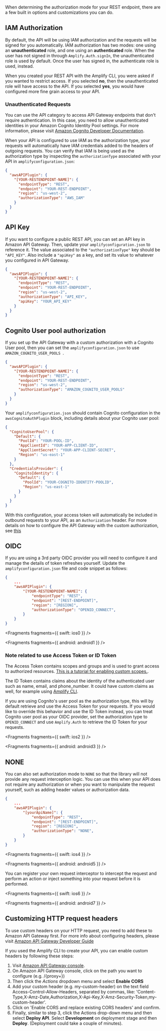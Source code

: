 When determining the authorization mode for your REST endpoint, there are a few built in options and customizations you can do.

## IAM Authorization

By default, the API will be using IAM authorization and the requests will be signed for you automatically. IAM authorization has two modes: one using an **unauthenticated** role, and one using an **authenticated** role. When the user has not signed in through `Amplify.Auth.signIn`, the unauthenticated role is used by default. Once the user has signed in, the authenticate role is used, instead.

When you created your REST API with the Amplify CLI, you were asked if you wanted to restrict access. If you selected **no**, then the unauthenticated role will have access to the API. If you selected **yes**, you would have configured more fine grain access to your API.

### Unauthenticated Requests

You can use the API category to access API Gateway endpoints that don't require authentication. In this case, you need to allow unauthenticated identities in your Amazon Cognito Identity Pool settings. For more information, please visit [Amazon Cognito Developer Documentation](https://docs.aws.amazon.com/cognito/latest/developerguide/identity-pools.html#enable-or-disable-unauthenticated-identities).

When your API is configured to use IAM as the authorization type, your requests will automatically have IAM credentials added to the headers of outgoing requests. You can verify that IAM is being used as the authorization type by inspecting the `authorizationType` associated with your API in `amplifyconfiguration.json`:

```json
{
  "awsAPIPlugin": {
    "[YOUR-RESTENDPOINT-NAME]": {
      "endpointType": "REST",
      "endpoint": "YOUR-REST-ENDPOINT",
      "region": "us-west-2",
      "authorizationType": "AWS_IAM"
    }
  }
}
```

## API Key

If you want to configure a public REST API, you can set an API key in Amazon API Gateway. Then, update your `amplifyconfiguration.json` to reference it. The value associated to the `"authorizationType"` key should be `"API_KEY"`. Also include a `"apiKey"` as a key, and set its value to whatever you configured in API Gateway.

```json
{
  "awsAPIPlugin": {
    "[YOUR-RESTENDPOINT-NAME]": {
      "endpointType": "REST",
      "endpoint": "YOUR-REST-ENDPOINT",
      "region": "us-west-2",
      "authorizationType": "API_KEY",
      "apiKey": "YOUR_API_KEY"
    }
  }
}
```

## Cognito User pool authorization

If you set up the API Gateway with a custom authorization with a Cognito User pool, then you can set the `amplifyconfiguration.json` to use `AMAZON_COGNITO_USER_POOLS `.

```json
{
  "awsAPIPlugin": {
    "[YOUR-RESTENDPOINT-NAME]": {
      "endpointType": "REST",
      "endpoint": "YOUR-REST-ENDPOINT",
      "region": "us-west-2",
      "authorizationType": "AMAZON_COGNITO_USER_POOLS"
    }
  }
}
```

Your `amplifyconfiguration.json` should contain Cognito configuration in the `awsCognitoAuthPlugin` block, including details about your Cognito user pool:

```json
{
  "CognitoUserPool": {
    "Default": {
      "PoolId": "YOUR-POOL-ID",
      "AppClientId": "YOUR-APP-CLIENT-ID",
      "AppClientSecret": "YOUR-APP-CLIENT-SECRET",
      "Region": "us-east-1"
    }
  },
  "CredentialsProvider": {
    "CognitoIdentity": {
      "Default": {
        "PoolId": "YOUR-COGNITO-IDENTITY-POOLID",
        "Region": "us-east-1"
      }
    }
  }
}
```

With this configuration, your access token will automatically be included in outbound requests to your API, as an `Authorization` header. For more details on how to configure the API Gateway with the custom authorization, see [this](https://docs.aws.amazon.com/apigateway/latest/developerguide/apigateway-integrate-with-cognito.html)

## OIDC

If you are using a 3rd party OIDC provider you will need to configure it and manage the details of token refreshes yourself. Update the `amplifyconfiguration.json` file and code snippet as follows:

```json
{
    ...
    "awsAPIPlugin": {
        "[YOUR-RESTENDPOINT-NAME]": {
            "endpointType": "REST",
            "endpoint": "[REST-ENDPOINT]",
            "region": "[REGION]",
            "authorizationType": "OPENID_CONNECT",
        }
    }
}
```


<Fragments fragments={{ swift: ios0 }} />


<Fragments fragments={{ android: android1 }} />

### Note related to use Access Token or ID Token

The Access Token contains scopes and groups and is used to grant access to authorized resources. [This is a tutorial for enabling custom scopes.](https://aws.amazon.com/premiumsupport/knowledge-center/cognito-custom-scopes-api-gateway/).

The ID Token contains claims about the identity of the authenticated user such as name, email, and phone_number. It could have custom claims as well, for example using [Amplify CLI](https://docs.amplify.aws/cli/usage/lambda-triggers#override-id-token-claims).

If you are using Cognito's user pool as the authorization type, this will by default retrieve and use the Access Token for your requests. If you would like to override this behavior and use the ID Token instead, you can treat Cognito user pool as your OIDC provider, set the authorization type to `OPENID_CONNECT` and use `Amplify.Auth` to retrieve the ID Token for your requests.


<Fragments fragments={{ swift: ios2 }} />


<Fragments fragments={{ android: android3 }} />

## NONE

You can also set authorization mode to `NONE` so that the library will not provide any request interception logic. You can use this when your API does not require any authorization or when you want to manipulate the request yourself, such as adding header values or authorization data.

```json
{
    ...
    "awsAPIPlugin": {
        "[yourApiName]": {
            "endpointType": "REST",
            "endpoint": "[REST-ENDPOINT]",
            "region": "[REGION]",
            "authorizationType": "NONE",
        }
    }
}
```


<Fragments fragments={{ swift: ios4 }} />


<Fragments fragments={{ android: android5 }} />

You can register your own request interceptor to intercept the request and perform an action or inject something into your request before it is performed.


<Fragments fragments={{ swift: ios6 }} />


<Fragments fragments={{ android: android7 }} />

## Customizing HTTP request headers

To use custom headers on your HTTP request, you need to add these to Amazon API Gateway first. For more info about configuring headers, please visit [Amazon API Gateway Developer Guide](http://docs.aws.amazon.com/apigateway/latest/developerguide/how-to-cors.html)

If you used the Amplify CLI to create your API, you can enable custom headers by following these steps:

1. Visit [Amazon API Gateway console](https://aws.amazon.com/api-gateway/).
2. On Amazon API Gateway console, click on the path you want to configure (e.g. /\{proxy+\})
3. Then click the _Actions_ dropdown menu and select **Enable CORS**
4. Add your custom header (e.g. my-custom-header) on the text field Access-Control-Allow-Headers, separated by commas, like: 'Content-Type,X-Amz-Date,Authorization,X-Api-Key,X-Amz-Security-Token,my-custom-header'.
5. Click on 'Enable CORS and replace existing CORS headers' and confirm.
6. Finally, similar to step 3, click the Actions drop-down menu and then select **Deploy API**. Select **Development** on deployment stage and then **Deploy**. (Deployment could take a couple of minutes).
